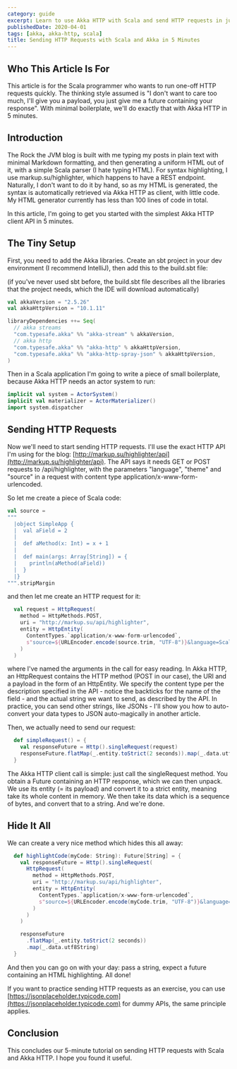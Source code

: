 ```yaml
---
category: guide
excerpt: Learn to use Akka HTTP with Scala and send HTTP requests in just a few minutes with the Akka HTTP server DSL
publishedDate: 2020-04-01
tags: [akka, akka-http, scala]
title: Sending HTTP Requests with Scala and Akka in 5 Minutes
---
```


## Who This Article Is For

This article is for the Scala programmer who wants to run one-off HTTP requests quickly. The thinking style assumed is "I don't want to care too much, I'll give you a payload, you just give me a future containing your response". With minimal boilerplate, we'll do exactly that with Akka HTTP in 5 minutes.

## Introduction

The Rock the JVM blog is built with me typing my posts in plain text with minimal Markdown formatting, and then generating a uniform HTML out of it, with a simple Scala parser (I hate typing HTML). For syntax highlighting, I use markup.su/highlighter, which happens to have a REST endpoint. Naturally, I don't want to do it by hand, so as my HTML is generated, the syntax is automatically retrieved via Akka HTTP as client, with little code. My HTML generator currently has less than 100 lines of code in total.

In this article, I'm going to get you started with the simplest Akka HTTP client API in 5 minutes.

## The Tiny Setup

First, you need to add the Akka libraries. Create an sbt project in your dev environment (I recommend IntelliJ), then add this to the build.sbt file:

(if you've never used sbt before, the build.sbt file describes all the libraries that the project needs, which the IDE will download automatically)

```scala
val akkaVersion = "2.5.26"
val akkaHttpVersion = "10.1.11"

libraryDependencies ++= Seq(
  // akka streams
  "com.typesafe.akka" %% "akka-stream" % akkaVersion,
  // akka http
  "com.typesafe.akka" %% "akka-http" % akkaHttpVersion,
  "com.typesafe.akka" %% "akka-http-spray-json" % akkaHttpVersion,
)
```

Then in a Scala application I'm going to write a piece of small boilerplate, because Akka HTTP needs an actor system to run:

```scala
implicit val system = ActorSystem()
implicit val materializer = ActorMaterializer()
import system.dispatcher
```

## Sending HTTP Requests

Now we'll need to start sending HTTP requests. I'll use the exact HTTP API I'm using for the blog: [http://markup.su/highlighter/api](http://markup.su/highlighter/api). The API says it needs GET or POST requests to /api/highlighter, with the parameters "language", "theme" and "source" in a request with content type application/x-www-form-urlencoded.

So let me create a piece of Scala code:

```scala
val source =
"""
  |object SimpleApp {
  |  val aField = 2
  |
  |  def aMethod(x: Int) = x + 1
  |
  |  def main(args: Array[String]) = {
  |    println(aMethod(aField))
  |  }
  |}
""".stripMargin
```

and then let me create an HTTP request for it:

```scala
  val request = HttpRequest(
    method = HttpMethods.POST,
    uri = "http://markup.su/api/highlighter",
    entity = HttpEntity(
      ContentTypes.`application/x-www-form-urlencoded`,
      s"source=${URLEncoder.encode(source.trim, "UTF-8")}&language=Scala&theme=Sunburst"
    )
  )
```

where I've named the arguments in the call for easy reading. In Akka HTTP, an HttpRequest contains the HTTP method (POST in our case), the URI and a payload in the form of an HttpEntity. We specify the content type per the description specified in the API - notice the backticks for the name of the field - and the actual string we want to send, as described by the API. In practice, you can send other strings, like JSONs - I'll show you how to auto-convert your data types to JSON auto-magically in another article.

Then, we actually need to send our request:

```scala
  def simpleRequest() = {
    val responseFuture = Http().singleRequest(request)
    responseFuture.flatMap(_.entity.toStrict(2 seconds)).map(_.data.utf8String).foreach(println)
  }
```

The Akka HTTP client call is simple: just call the singleRequest method. You obtain a Future containing an HTTP response, which we can then unpack. We use its entity (= its payload) and convert it to a strict entity, meaning take its whole content in memory. We then take its data which is a sequence of bytes, and convert that to a string. And we're done.

## Hide It All

We can create a very nice method which hides this all away:

```scala
  def highlightCode(myCode: String): Future[String] = {
    val responseFuture = Http().singleRequest(
      HttpRequest(
        method = HttpMethods.POST,
        uri = "http://markup.su/api/highlighter",
        entity = HttpEntity(
          ContentTypes.`application/x-www-form-urlencoded`,
          s"source=${URLEncoder.encode(myCode.trim, "UTF-8")}&language=Scala&theme=Sunburst"
        )
      )
    )

    responseFuture
      .flatMap(_.entity.toStrict(2 seconds))
      .map(_.data.utf8String)
  }
```

And then you can go on with your day: pass a string, expect a future containing an HTML highlighting. All done!

If you want to practice sending HTTP requests as an exercise, you can use [https://jsonplaceholder.typicode.com](https://jsonplaceholder.typicode.com) for dummy APIs, the same principle applies.

## Conclusion

This concludes our 5-minute tutorial on sending HTTP requests with Scala and Akka HTTP. I hope you found it useful.
